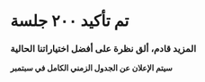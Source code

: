 # تم تأكيد ٢٠٠ جلسة

### المزيد قادم، ألق نظرة على أفضل اختياراتنا الحالية

**سيتم الإعلان عن الجدول الزمني الكامل في سبتمبر**
